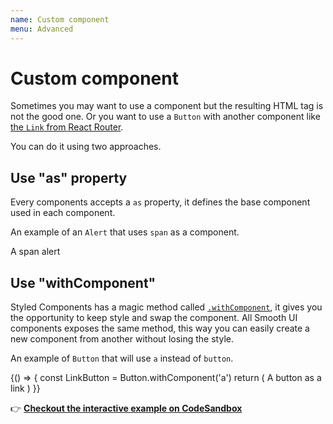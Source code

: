 ```yaml
---
name: Custom component
menu: Advanced
---
```



# Custom component

Sometimes you may want to use a component but the resulting HTML tag is not the good one. Or you want to use a `Button` with another component like [the `Link` from React Router](https://reacttraining.com/react-router/web/api/Link).

You can do it using two approaches.

## Use "as" property

Every components accepts a `as` property, it defines the base component used in each component.

An example of an `Alert` that uses `span` as a component.

<Playground>
  <Alert as="span" variant="primary">
    A span alert
  </Alert>
</Playground>

## Use "withComponent"

Styled Components has a magic method called [`.withComponent`](https://www.styled-components.com/docs/api#withcomponent), it gives you the opportunity to keep style and swap the component. All Smooth UI components exposes the same method, this way you can easily create a new component from another without losing the style.

An example of `Button` that will use `a` instead of `button`.

<Playground>
  {() => {
    const LinkButton = Button.withComponent('a')
    return (
      <LinkButton href="#">
        A button as a link
      </LinkButton>
    )
  }}
</Playground>

👉 **[Checkout the interactive example on CodeSandbox](https://codesandbox.io/s/7k8o4x7lj6)**
